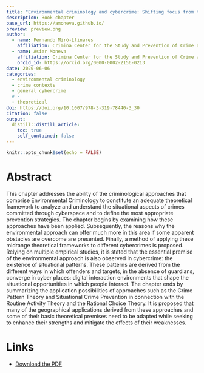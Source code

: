 ```yaml
---
title: "Environmental criminology and cybercrime: Shifting focus from the wine to the bottles"
description: Book chapter
base_url: https://amoneva.github.io/
preview: preview.png
author:
  - name: Fernando Miró-Llinares
    affiliation: Crimina Center for the Study and Prevention of Crime at Miguel Hernandez University
  - name: Asier Moneva
    affiliation: Crimina Center for the Study and Prevention of Crime at Miguel Hernandez University
    orcid_id: https://orcid.org/0000-0002-2156-0213
date: 2020-06-06
categories:
  - environmental criminology
  - crime contexts
  - general cybercrime
  # - 
  - theoretical
doi: https://doi.org/10.1007/978-3-319-78440-3_30
citation: false
output:
  distill::distill_article:
    toc: true
    self_contained: false
---
```


```r
knitr::opts_chunk$set(echo = FALSE)
```

# Abstract

This chapter addresses the ability of the criminological approaches that comprise Environmental Criminology to constitute an adequate theoretical framework to analyze and understand the situational aspects of crimes committed through cyberspace and to define the most appropriate prevention strategies. The chapter begins by examining how these approaches have been applied. Subsequently, the reasons why the environmental approach can offer much more in this area if some apparent obstacles are overcome are presented. Finally, a method of applying these midrange theoretical frameworks to different cybercrimes is proposed. Relying on multiple empirical studies, it is stated that the essential premise of the environmental approach is also observed in cybercrime: the existence of situational patterns. These patterns are derived from the different ways in which offenders and targets, in the absence of guardians, converge in cyber places: digital interaction environments that shape the situational opportunities in which people interact. The chapter ends by summarizing the application possibilities of approaches such as the Crime Pattern Theory and Situational Crime Prevention in connection with the Routine Activity Theory and the Rational Choice Theory. It is proposed that many of the geographical applications derived from these approaches and some of their basic theoretical premises need to be adapted while seeking to enhance their strengths and mitigate the effects of their weaknesses.

# Links

-   [Download the PDF](mirollinares_2020_environmental_criminology_and_cybercrime_shifting.pdf)

